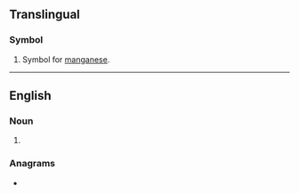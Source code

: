 {{also|mn|MN|mN|.mn|m'n|m.n.}}
==Translingual==

===Symbol===
{{head|mul|symbol}}

# {{lb|mul|element symbol}} Symbol for [[manganese]].

----

==English==

===Noun===
{{head|en|noun}}

# {{abbreviation of|en|[[Monday]]}}

===Anagrams===
* {{anagrams|en|a=mn|N.M.|NM|Nm|n/m|nm}}